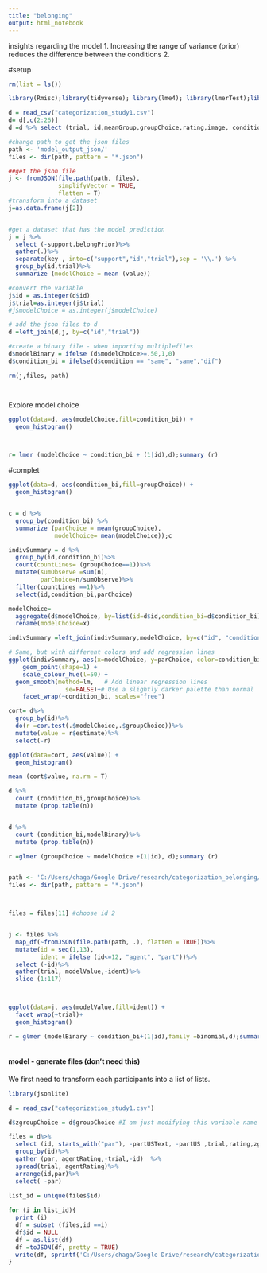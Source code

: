 ---
title: "belonging"
output: html_notebook
---
insights regarding the model
1. Increasing the range of variance (prior) reduces the difference between the conditions
2. 

#setup
```{r, include=FALSE,echo=FALSE}

rm(list = ls())

library(Rmisc);library(tidyverse); library(lme4); library(lmerTest);library(jsonlite)

d = read_csv("categorization_study1.csv")
d= d[,c(2:26)]
d =d %>% select (trial, id,meanGroup,groupChoice,rating,image, condition )

#change path to get the json files
path <- 'model_output_json/'
files <- dir(path, pattern = "*.json")

##get the json file 
j <- fromJSON(file.path(path, files),
              simplifyVector = TRUE, 
              flatten = T)
#transform into a dataset
j=as.data.frame(j[2])


#get a dataset that has the model prediction 
j = j %>%
  select (-support.belongPrior)%>%
  gather(.)%>%
  separate(key , into=c("support","id","trial"),sep = '\\.') %>%
  group_by(id,trial)%>%
  summarize (modelChoice = mean (value))

#convert the variable
j$id = as.integer(d$id)
j$trial=as.integer(j$trial) 
#j$modelChoice = as.integer(j$modelChoice)

# add the json files to d 
d =left_join(d,j, by=c("id","trial"))

#create a binary file - when importing multiplefiles
d$modelBinary = ifelse (d$modelChoice>=.50,1,0)
d$condition_bi = ifelse(d$condition == "same", "same","dif")

rm(j,files, path)




```


Explore model choice 
```{r}
ggplot(data=d, aes(modelChoice,fill=condition_bi)) +
  geom_histogram()



r= lmer (modelChoice ~ condition_bi + (1|id),d);summary (r)

```




#complet
```{r data value by condition}


ggplot(data=d, aes(condition_bi,fill=groupChoice)) +
  geom_histogram()


c = d %>%
  group_by(condition_bi) %>%
  summarize (parChoice = mean(groupChoice),
             modelChoice= mean(modelChoice));c


```

```{r summary by individual - by condition}

indivSummary = d %>%
  group_by(id,condition_bi)%>%
  count(countLines= (groupChoice==1))%>%
  mutate(sumObserve =sum(n),
         parChoice=n/sumObserve)%>%
  filter(countLines ==1)%>%
  select(id,condition_bi,parChoice)

modelChoice=
  aggregate(d$modelChoice, by=list(id=d$id,condition_bi=d$condition_bi), FUN=mean)%>%
  rename(modelChoice=x)

indivSummary =left_join(indivSummary,modelChoice, by=c("id", "condition_bi"))

# Same, but with different colors and add regression lines
ggplot(indivSummary, aes(x=modelChoice, y=parChoice, color=condition_bi)) +
    geom_point(shape=1) +
    scale_colour_hue(l=50) +
  geom_smooth(method=lm,   # Add linear regression lines
                se=FALSE)+# Use a slightly darker palette than normal
    facet_wrap(~condition_bi, scales="free")

```



```{r correlation  per participant}


cort= d%>%
  group_by(id)%>%
  do(r =cor.test(.$modelChoice,.$groupChoice))%>%
  mutate(value = r$estimate)%>%
  select(-r)

ggplot(data=cort, aes(value)) +
  geom_histogram() 

mean (cort$value, na.rm = T)

```




```{r}
d %>%
  count (condition_bi,groupChoice)%>%
  mutate (prop.table(n))



```

```{r}
d %>%
  count (condition_bi,modelBinary)%>%
  mutate (prop.table(n))
```


```{r}
r =glmer (groupChoice ~ modelChoice +(1|id), d);summary (r)



```
















```{r test that the model works well}


path <- 'C:/Users/chaga/Google Drive/research/categorization_belonging/study_1_categorization_manipulating_mean/model/input_json_files/'
files <- dir(path, pattern = "*.json")



files = files[11] #choose id 2


j <- files %>%
  map_df(~fromJSON(file.path(path, .), flatten = TRUE))%>%
  mutate(id = seq(1,13),
         ident = ifelse (id<=12, "agent", "part"))%>%
  select (-id)%>%
  gather(trial, modelValue,-ident)%>%
  slice (1:117)



ggplot(data=j, aes(modelValue,fill=ident)) +
  facet_wrap(~trial)+
  geom_histogram()


```





```{r}
r = glmer (modelBinary ~ condition_bi+(1|id),family =binomial,d);summary(r)



```





#### model - generate files (don't need this)

We first need to transform each participants into a list of lists. 

```{r generate json files -only use once}

library(jsonlite)

d = read_csv("categorization_study1.csv")

d$zgroupChoice = d$groupChoice #I am just modifying this variable name so that it would be at the end. 

files = d%>%
  select (id, starts_with("par"), -partUSText, -partUS ,trial,rating,zgroupChoice) %>%
  group_by(id)%>%
  gather (par, agentRating,-trial,-id)  %>%
  spread(trial, agentRating)%>%
  arrange(id,par)%>%
  select( -par)

list_id = unique(files$id)
  
for (i in list_id){
  print (i)
  df = subset (files,id ==i)
  df$id = NULL
  df = as.list(df)
  df =toJSON(df, pretty = TRUE)
  write(df, sprintf('C:/Users/chaga/Google Drive/research/categorization_belonging/study_1_categorization_manipulating_mean/model/input_json_files/id_%d.json', i))
}


```